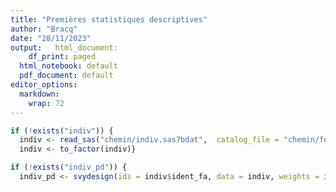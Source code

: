 ```yaml
---
title: "Premières statistiques descriptives"
author: "Bracq"
date: "28/11/2023"
output:   html_document:
    df_print: paged
  html_notebook: default
  pdf_document: default
editor_options:
  markdown:
    wrap: 72
---
```



```r
if (!exists("indiv")) {
  indiv <- read_sas("chemin/indiv.sas7bdat",  catalog_file = "chemin/formats.sas7bcat")
  indiv <- to_factor(indiv)}

if (!exists("indiv_pd")) {
  indiv_pd <- svydesign(ids = indiv$ident_fa, data = indiv, weights = indiv$poidsi)}# objet survey, pour prendre en compte les pondérations pour certaines fonctions

```

